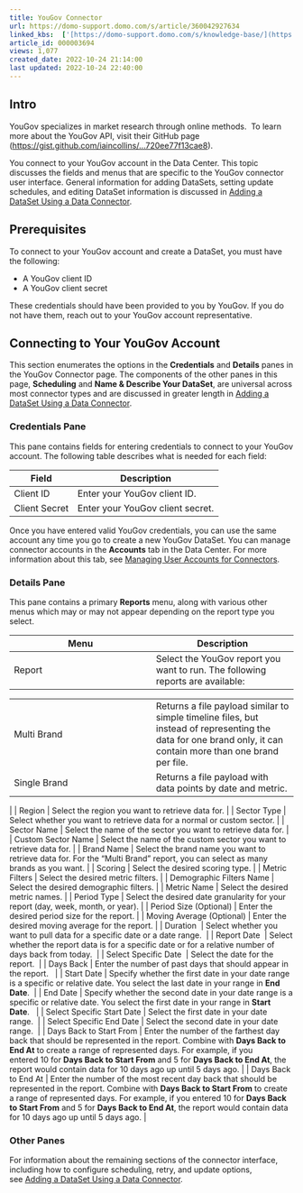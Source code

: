 ```yaml
---
title: YouGov Connector
url: https://domo-support.domo.com/s/article/360042927634
linked_kbs:  ['[https://domo-support.domo.com/s/knowledge-base/](https://domo-support.domo.com/s/knowledge-base/)', '[https://domo-support.domo.com/s/](https://domo-support.domo.com/s/)', '[https://domo-support.domo.com/s/topic/0TO5w000000ZammGAC](https://domo-support.domo.com/s/topic/0TO5w000000ZammGAC)', '[https://domo-support.domo.com/s/topic/0TO5w000000ZanLGAS](https://domo-support.domo.com/s/topic/0TO5w000000ZanLGAS)', '[https://domo-support.domo.com/s/topic/0TO5w000000ZaoQGAS](https://domo-support.domo.com/s/topic/0TO5w000000ZaoQGAS)', '[https://domo-support.domo.com/s/article/360042926274](https://domo-support.domo.com/s/article/360042926274)', '[https://domo-support.domo.com/s/article/360042926054](https://domo-support.domo.com/s/article/360042926054)', '[https://domo-support.domo.com/s/article/360042927634](https://domo-support.domo.com/s/article/360042927634)', '[https://domo-support.domo.com/s/topic/0TO5w000000ZaoQGAS/api-connectors](https://domo-support.domo.com/s/topic/0TO5w000000ZaoQGAS/api-connectors)', '[https://domo-support.domo.com/s/article/360043429933](https://domo-support.domo.com/s/article/360043429933)', '[https://domo-support.domo.com/s/article/360043429953](https://domo-support.domo.com/s/article/360043429953)', '[https://domo-support.domo.com/s/article/360042925494](https://domo-support.domo.com/s/article/360042925494)', '[https://domo-support.domo.com/s/article/4408174643607](https://domo-support.domo.com/s/article/4408174643607)', '[https://domo-support.domo.com/s/article/360043429913](https://domo-support.domo.com/s/article/360043429913)', '[https://domo-support.domo.com/s/login/](https://domo-support.domo.com/s/login/)']
article_id: 000003694
views: 1,077
created_date: 2022-10-24 21:14:00
last updated: 2022-10-24 22:40:00
---
```




Intro
-----


YouGov specializes in market research through online methods.  To learn more about the YouGov API, visit their GitHub page ([https://gist.github.com/iaincollins/...720ee77f13cae8](https://gist.github.com/iaincollins/d80fd6720ee77f13cae8 "https://gist.github.com/iaincollins/d80fd6720ee77f13cae8")).


You connect to your YouGov account in the Data Center. This topic discusses the fields and menus that are specific to the YouGov connector user interface. General information for adding DataSets, setting update schedules, and editing DataSet information is discussed in [Adding a DataSet Using a Data Connector](/s/article/360042926274 "Adding a DataSet Using a Data Connector").


Prerequisites
-------------


To connect to your YouGov account and create a DataSet, you must have the following:


* A YouGov client ID
* A YouGov client secret


These credentials should have been provided to you by YouGov. If you do not have them, reach out to your YouGov account representative.


Connecting to Your YouGov Account
---------------------------------


This section enumerates the options in the **Credentials** and **Details** panes in the YouGov Connector page. The components of the other panes in this page, **Scheduling** and **Name & Describe Your DataSet**, are universal across most connector types and are discussed in greater length in [Adding a DataSet Using a Data Connector](/s/article/360042926274 "Adding a DataSet Using a Data Connector").


### Credentials Pane


This pane contains fields for entering credentials to connect to your YouGov account. The following table describes what is needed for each field:  




| Field | Description |
| --- | --- |
| Client ID | Enter your YouGov client ID. |
| Client Secret | Enter your YouGov client secret. |


Once you have entered valid YouGov credentials, you can use the same account any time you go to create a new YouGov DataSet. You can manage connector accounts in the **Accounts** tab in the Data Center. For more information about this tab, see [Managing User Accounts for Connectors](/s/article/360042926054 "Managing User Accounts for Connectors").


### Details Pane


This pane contains a primary **Reports** menu, along with various other menus which may or may not appear depending on the report type you select.




| Menu | Description |
| --- | --- |
| Report | Select the YouGov report you want to run. The following reports are available:

|  |  |
| --- | --- |
| Multi Brand | Returns a file payload similar to simple timeline files, but instead of representing the data for one brand only, it can contain more than one brand per file. |
| Single Brand | Returns a file payload with data points by date and metric. |

 |
| Region | Select the region you want to retrieve data for. |
| Sector Type | Select whether you want to retrieve data for a normal or custom sector. |
| Sector Name | Select the name of the sector you want to retrieve data for. |
| Custom Sector Name | Select the name of the custom sector you want to retrieve data for. |
| Brand Name | Select the brand name you want to retrieve data for. For the "Multi Brand" report, you can select as many brands as you want. |
| Scoring | Select the desired scoring type. |
| Metric Filters | Select the desired metric filters. |
| Demographic Filters Name | Select the desired demographic filters. |
| Metric Name | Select the desired metric names. |
| Period Type | Select the desired date granularity for your report (day, week, month, or year). |
| Period Size (Optional) | Enter the desired period size for the report. |
| Moving Average (Optional) | Enter the desired moving average for the report. |
| Duration  | Select whether you want to pull data for a specific date or a date range.  |
| Report Date  | Select whether the report data is for a specific date or for a relative number of days back from today.  |
| Select Specific Date  | Select the date for the report.  |
| Days Back | Enter the number of past days that should appear in the report.   |
| Start Date | Specify whether the first date in your date range is a specific or relative date. You select the last date in your range in **End Date**.  |
| End Date | Specify whether the second date in your date range is a specific or relative date. You select the first date in your range in **Start Date**.   |
| Select Specific Start Date | Select the first date in your date range.  |
| Select Specific End Date | Select the second date in your date range.  |
| Days Back to Start From | Enter the number of the farthest day back that should be represented in the report. Combine with **Days Back to End At** to create a range of represented days.
For example, if you entered 10 for **Days Back to Start From** and 5 for **Days Back to End At**, the report would contain data for 10 days ago up until 5 days ago. |
| Days Back to End At | Enter the number of the most recent day back that should be represented in the report. Combine with **Days Back to Start From** to create a range of represented days.
For example, if you entered 10 for **Days Back to Start From** and 5 for **Days Back to End At**, the report would contain data for 10 days ago up until 5 days ago. |


### Other Panes


For information about the remaining sections of the connector interface, including how to configure scheduling, retry, and update options, see [Adding a DataSet Using a Data Connector](/s/article/360042926274 "Adding a DataSet Using a Data Connector").

